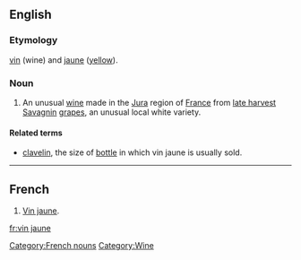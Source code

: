 ==English==
===Etymology===
{{F.}} [[vin]] (wine) and [[jaune]] ([[yellow]]).

===Noun===
{{wikipedia}}
{{en-noun|sg=[[vin]] [[jaune]]|vins jaunes}}
# An unusual [[wine]] made in the [[Jura]] region of [[France]] from [[late harvest]] [[Savagnin]] [[grapes]], an unusual local white variety.

====Related terms====
*[[clavelin]], the size of [[bottle]] in which vin jaune is usually sold.

----

==French==
{{fr-noun|m|sg=[[vin]] [[jaune]]|pl=vins jaunes}}
# [[vin jaune#English|Vin jaune]].

[[Category:French nouns]]
[[Category:Wine]]


[[fr:vin jaune]]